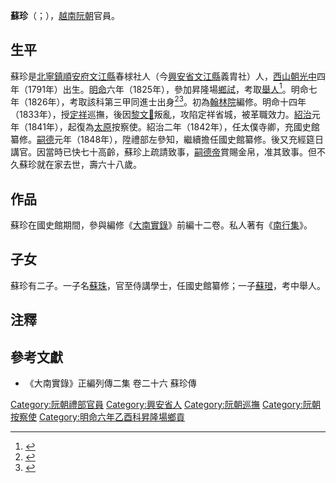 '''蘇珍'''（{{vie|v='''Tô Trân'''|hn=蘇珍}}；{{bd|1791年||1848年|catIdx=T蘇}}），[[越南|越南]][[阮朝|阮朝]]官員。

==生平==
蘇珍是[[北寧鎮|北寧鎮]][[順安府|順安府]][[文江縣|文江縣]]春梂社人（今[[興安省|興安省]][[文江縣|文江縣]]義胄社）人，[[西山朝|西山朝]][[光中|光中]]四年（1791年）出生。[[明命|明命]]六年（1825年），參加昇隆場[[鄉試|鄉試]]，考取[[舉人|舉人]]<ref>{{Cite web |url=http://lib.nomfoundation.org/collection/1/volume/339/page/85 |title=《國朝鄉科錄》 |access-date=2017-11-12 |archive-date=2017-11-13 |archive-url=https://web.archive.org/web/20171113003304/http://lib.nomfoundation.org/collection/1/volume/339/page/85 |dead-url=no }}</ref>。明命七年（1826年），考取該科第三甲同進士出身<ref>{{Cite web |url=http://www.hannom.org.vn/detail.asp?param=1231&Catid=562 |title=明命七年進士題名碑 |access-date=2017-11-12 |archive-date=2016-12-26 |archive-url=https://web.archive.org/web/20161226215602/http://www.hannom.org.vn/detail.asp?param=1231&Catid=562 |dead-url=no }}</ref><ref>{{Cite web |url=http://hannom.nlv.gov.vn/hannom/cgi-bin/hannom?a=d&d=BNTwEHieahcNp1894.1.20 |title=《國朝科榜錄》 |access-date=2016-08-03 |archive-date=2017-11-13 |archive-url=https://web.archive.org/web/20171113003111/http://hannom.nlv.gov.vn/hannom/cgi-bin/hannom?a=d&d=BNTwEHieahcNp1894.1.20 |dead-url=no }}</ref>。初為[[翰林院|翰林院]]編修。明命十四年（1833年），授[[定祥|定祥]]巡撫，後因[[黎文𠐤|黎文𠐤]]叛亂，攻陷定祥省城，被革職效力。[[紹治|紹治]]元年（1841年），起復為[[太原省|太原]]按察使。紹治二年（1842年），任太僕寺卿，充國史館纂修。[[嗣德|嗣德]]元年（1848年），陞禮部左參知，繼續擔任國史館纂修。後又充經筵日講官。因當時已快七十高齡，蘇珍上疏請致事，[[嗣德帝|嗣德帝]]賞賜金帛，准其致事。但不久蘇珍就在家去世，壽六十八歲。

==作品==
蘇珍在國史館期間，參與編修《[[大南實錄|大南實錄]]》前編十二卷。私人著有《[[南行集|南行集]]》。

==子女==
蘇珍有二子。一子名[[蘇珠|蘇珠]]，官至侍講學士，任國史館纂修；一子[[蘇璒|蘇璒]]，考中舉人。

==注釋==
{{reflist}}

==參考文獻==
*《大南實錄》正編列傳二集 卷二十六 蘇珍傳

{{明命七年丙戌科庭试正榜}}

{{DEFAULTSORT:Tô Trân}}
[[Category:阮朝禮部官員|Category:阮朝禮部官員]]
[[Category:興安省人|Category:興安省人]]
[[Category:阮朝巡撫|Category:阮朝巡撫]]
[[Category:阮朝按察使|Category:阮朝按察使]]
[[Category:明命六年乙酉科昇隆場鄉貢|Category:明命六年乙酉科昇隆場鄉貢]]
